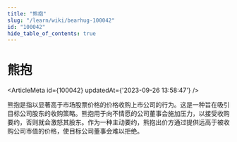 ```yaml
---
title: "熊抱"
slug: "/learn/wiki/bearhug-100042"
id: "100042"
hide_table_of_contents: true
---
```



# 熊抱

<ArticleMeta id={100042} updatedAt={'2023-09-26 13:58:47'} />
<div className='border-solid border-b border-t-0 my-4 border-[var(--ifm-color-gray-300)]' />

熊抱是指以显著高于市场股票价格的价格收购上市公司的行为。这是一种旨在吸引目标公司股东的收购策略。熊抱用于向不情愿的公司董事会施加压力，以接受收购要约，否则就会激怒其股东。作为一种主动要约，熊抱出价方通过提供远高于被收购公司市值的价格，使目标公司董事会难以拒绝。
